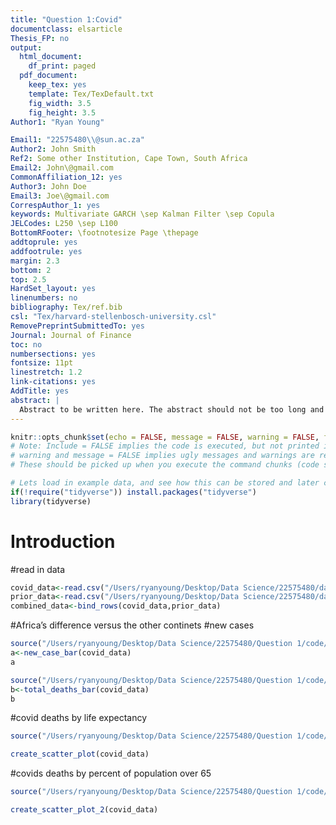 ```yaml
---
title: "Question 1:Covid"
documentclass: elsarticle
Thesis_FP: no
output:
  html_document:
    df_print: paged
  pdf_document:
    keep_tex: yes
    template: Tex/TexDefault.txt
    fig_width: 3.5
    fig_height: 3.5
Author1: "Ryan Young"

Email1: "22575480\\@sun.ac.za"
Author2: John Smith
Ref2: Some other Institution, Cape Town, South Africa
Email2: John\@gmail.com
CommonAffiliation_12: yes
Author3: John Doe
Email3: Joe\@gmail.com
CorrespAuthor_1: yes
keywords: Multivariate GARCH \sep Kalman Filter \sep Copula
JELCodes: L250 \sep L100
BottomRFooter: \footnotesize Page \thepage
addtoprule: yes
addfootrule: yes
margin: 2.3
bottom: 2
top: 2.5
HardSet_layout: yes
linenumbers: no
bibliography: Tex/ref.bib
csl: "Tex/harvard-stellenbosch-university.csl"
RemovePreprintSubmittedTo: yes
Journal: Journal of Finance
toc: no
numbersections: yes
fontsize: 11pt
linestretch: 1.2
link-citations: yes
AddTitle: yes
abstract: |
  Abstract to be written here. The abstract should not be too long and should provide the reader with a good understanding what you are writing about. Academic papers are not like novels where you keep the reader in suspense. To be effective in getting others to read your paper, be as open and concise about your findings here as possible. Ideally, upon reading your abstract, the reader should feel he / she must read your paper in entirety.
---
```


<!-- First: Set your default preferences for chunk options: -->

<!-- If you want a chunk's code to be printed, set echo = TRUE. message = FALSE stops R printing ugly package loading details in your final paper too. I also suggest setting warning = FALSE and checking for warnings in R, else you might find ugly warnings in your paper. -->

```r
knitr::opts_chunk$set(echo = FALSE, message = FALSE, warning = FALSE, fig.width = 6, fig.height = 5, fig.pos="H", fig.pos = 'H')
# Note: Include = FALSE implies the code is executed, but not printed in your pdf.
# warning and message = FALSE implies ugly messages and warnings are removed from your pdf.
# These should be picked up when you execute the command chunks (code sections below) in your rmd, not printed in your paper!

# Lets load in example data, and see how this can be stored and later called from your 'data' folder.
if(!require("tidyverse")) install.packages("tidyverse")
library(tidyverse)


```


<!-- ############################## -->
<!-- # Start Writing here: -->
<!-- ############################## -->

# Introduction \label{Introduction}

#read in data 
```r
covid_data<-read.csv("/Users/ryanyoung/Desktop/Data Science/22575480/data/data/Covid/owid-covid-data.csv")
prior_data<-read.csv("/Users/ryanyoung/Desktop/Data Science/22575480/data/data/Covid/Deaths_by_cause.csv")
combined_data<-bind_rows(covid_data,prior_data)
```

#Africa's difference versus the other continets
#new cases
```r
source("/Users/ryanyoung/Desktop/Data Science/22575480/Question 1/code/new_case_bar.R")
a<-new_case_bar(covid_data)
a
```


```r
source("/Users/ryanyoung/Desktop/Data Science/22575480/Question 1/code/total_deaths_bar.R")
b<-total_deaths_bar(covid_data)
b
```

#covid deaths by life expectancy 
```r
source("/Users/ryanyoung/Desktop/Data Science/22575480/Question 1/code/create_scatter_plot.R")

create_scatter_plot(covid_data)

```

#covids deaths by percent of population over 65
```r
source("/Users/ryanyoung/Desktop/Data Science/22575480/Question 1/code/create_scatter_plot_2.R")

create_scatter_plot_2(covid_data)
```

